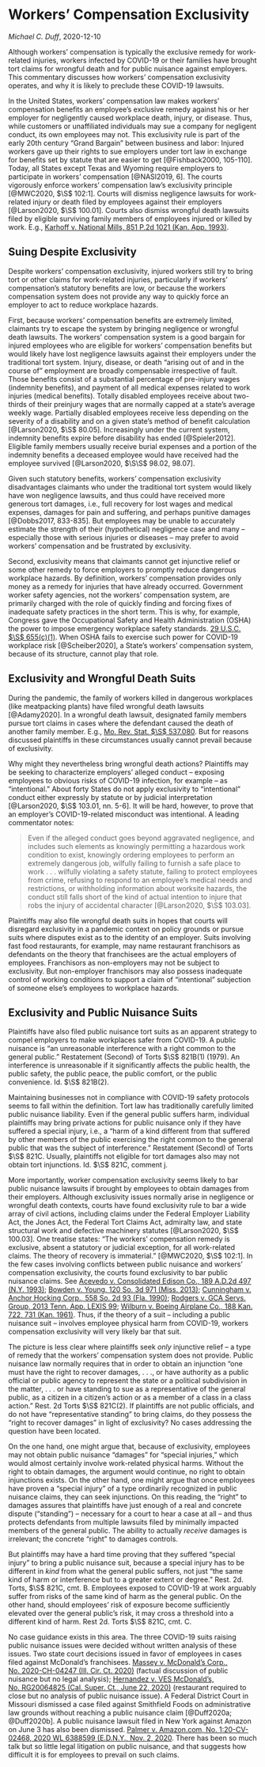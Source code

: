 # Workers' Compensation Exclusivity {#wc_exclusivity}

_Michael C. Duff_, 2020-12-10

Although workers' compensation is typically the exclusive remedy for work-related injuries, workers infected by COVID-19 or their families have brought tort claims for wrongful death and for public nuisance against employers. This commentary discusses how workers' compensation exclusivity operates, and why it is likely to preclude these COVID-19 lawsuits.

In the United States, workers' compensation law makes workers' compensation benefits an employee's exclusive remedy against his or her employer for negligently caused workplace death, injury, or disease. Thus, while customers or unaffiliated individuals may sue a company for negligent conduct, its own employees may not. This exclusivity rule is part of the early 20th century "Grand Bargain" between business and labor: Injured workers gave up their rights to sue employers under tort law in exchange for benefits set by statute that are easier to get [@Fishback2000, 105-110]. Today, all States except Texas and Wyoming require employers to participate in workers' compensation [@NASI2019, 6]. The courts vigorously enforce workers' compensation law's exclusivity principle [@MWC2020, $\S$ 102:1]. Courts will dismiss negligence lawsuits for work-related injury or death filed by employees against their employers [@Larson2020, $\S$ 100.01]. Courts also dismiss wrongful death lawsuits filed by eligible surviving family members of employees injured or killed by work. E.g., [Karhoff v. National Mills, 851 P.2d 1021 (Kan. App. 1993)](https://casetext.com/case/karhoff-v-national-mills-inc).

## Suing Despite Exclusivity

Despite workers' compensation exclusivity, injured workers still try to bring tort or other claims for work-related injuries, particularly if workers' compensation's statutory benefits are low, or because the workers compensation system does not provide any way to quickly force an employer to act to reduce workplace hazards.
	
First, because workers' compensation benefits are extremely limited, claimants try to escape the system by bringing negligence or wrongful death lawsuits. The workers' compensation system is a good bargain for injured employees who are eligible for workers' compensation benefits but would likely have lost negligence lawsuits against their employers under the traditional tort system. Injury, disease, or death "arising out of and in the course of" employment are broadly compensable irrespective of fault. Those benefits consist of a substantial percentage of pre-injury wages (indemnity benefits), and payment of all medical expenses related to work injuries (medical benefits). Totally disabled employees receive about two-thirds of their preinjury wages that are normally capped at a state's average weekly wage. Partially disabled employees receive less depending on the severity of a disability and on a given state's method of benefit calculation [@Larson2020, $\S$ 80.05]. Increasingly under the current system, indemnity benefits expire before disability has ended [@Spieler2012]. Eligible family members usually receive burial expenses and a portion of the indemnity benefits a deceased employee would have received had the employee survived [@Larson2020, $\S\S$ 98.02, 98.07]. 

Given such statutory benefits, workers' compensation exclusivity disadvantages claimants who under the traditional tort system would likely have won negligence lawsuits, and thus could have received more generous tort damages, i.e., full recovery for lost wages and medical expenses, damages for pain and suffering, and perhaps punitive damages [@Dobbs2017, 833-835]. But employees may be unable to accurately estimate the strength of their (hypothetical) negligence case and many -- especially those with serious injuries or diseases -- may prefer to avoid workers' compensation and be frustrated by exclusivity.

Second, exclusivity means that claimants cannot get injunctive relief or some other remedy to force employers to promptly reduce dangerous workplace hazards. By definition, workers' compensation provides only money as a remedy for injuries that have already occurred. Government worker safety agencies, not the workers' compensation system, are primarily charged with the role of quickly finding and forcing fixes of inadequate safety practices in the short term. This is why, for example, Congress gave the Occupational Safety and Health Administration (OSHA) the power to impose emergency workplace safety standards. [29 U.S.C. $\S$ 655(c)(1)](https://www.govinfo.gov/content/pkg/USCODE-2018-title29/html/USCODE-2018-title29-chap15-sec655.htm). When OSHA fails to exercise such power for COVID-19 workplace risk [@Scheiber2020], a State's workers' compensation system, because of its structure, cannot play that role.

## Exclusivity and Wrongful Death Suits

During the pandemic, the family of workers killed in dangerous workplaces (like meatpacking plants) have filed wrongful death lawsuits [@Adamy2020]. In a wrongful death lawsuit, designated family members pursue tort claims in cases where the defendant caused the death of another family member. E.g., [Mo. Rev. Stat. $\S$ 537.080]( https://revisor.mo.gov/main/OneSection.aspx?section=537.080). But for reasons discussed plaintiffs in these circumstances usually cannot prevail because of exclusivity. 

Why might they nevertheless bring wrongful death actions? Plaintiffs may be seeking to characterize employers' alleged conduct -- exposing employees to obvious risks of COVID-19 infection, for example -- as "intentional." About forty States do not apply exclusivity to "intentional" conduct either expressly by statute or by judicial interpretation [@Larson2020, $\S$ 103.01, nn. 5-6].  It will be hard, however, to prove that an employer's COVID-19-related misconduct was intentional. A leading commentator notes:

>Even if the alleged conduct goes beyond aggravated negligence, and includes such elements as knowingly permitting a hazardous work condition to exist, knowingly ordering employees to perform an extremely dangerous job, wilfully failing to furnish a safe place to work . . . wilfully violating a safety statute, failing to protect employees from crime, refusing to respond to an employee's medical needs and restrictions, or withholding information about worksite hazards, the conduct still falls short of the kind of actual intention to injure that robs the injury of accidental character [@Larson2020, $\S$ 103.03]. 

Plaintiffs may also file wrongful death suits in hopes that courts will disregard exclusivity in a pandemic context on policy grounds or pursue suits where disputes exist as to the identity of an employer. Suits involving fast food restaurants, for example, may name restaurant franchisors as defendants on the theory that franchisees are the actual employers of employees. Franchisors as non-employers may not be subject to exclusivity. But non-employer franchisors may also possess inadequate control of working conditions to support a claim of "intentional" subjection of someone else's employees to workplace hazards.  

## Exclusivity and Public Nuisance Suits

Plaintiffs have also filed public nuisance tort suits as an apparent strategy to compel employers to make workplaces safer from COVID-19. A public nuisance is "an unreasonable interference with a right common to the general public." Restatement (Second) of Torts $\S$ 821B(1) (1979). An interference is unreasonable if it significantly affects the public health, the public safety, the public peace, the public comfort, or the public convenience. Id. $\S$ 821B(2).

Maintaining businesses not in compliance with COVID-19 safety protocols seems to fall within the definition. Tort law has traditionally carefully limited public nuisance liability. Even if the general public suffers harm, individual plaintiffs may bring private actions for public nuisance only if they have suffered a special injury, i.e., a "harm of a kind different from that suffered by other members of the public exercising the right common to the general public that was the subject of interference." Restatement (Second) of Torts $\S$ 821C. Usually, plaintiffs not eligible for tort damages also may not obtain tort injunctions. Id. $\S$ 821C, comment j.

More importantly, worker compensation exclusivity seems likely to bar public nuisance lawsuits if brought by employees to obtain damages from their employers. Although exclusivity issues normally arise in negligence or wrongful death contexts, courts have found exclusivity rule to bar a wide array of civil actions, including claims under the Federal Employer Liability Act, the Jones Act, the Federal Tort Claims Act, admiralty law, and state structural work and defective machinery statutes [@Larson2020, $\S$ 100.03]. One treatise states: "The workers' compensation remedy is exclusive, absent a statutory or judicial exception, for all work-related claims. The theory of recovery is immaterial." [@MWC2020, $\S$ 102:1]. In the few cases involving conflicts between public nuisance and workers' compensation exclusivity, the courts found exclusivity to bar public nuisance claims. See [Acevedo v. Consolidated Edison Co., 189 A.D.2d 497 (N.Y. 1993)](https://casetext.com/case/acevedo-v-con-ed); [Bowden v. Young, 120 So. 3d 971 (Miss. 2013)](https://casetext.com/case/in-re-bowden-6); [Cunningham v. Anchor Hocking Corp., 558 So. 2d 93 (Fla. 1990)](https://casetext.com/case/cunningham-v-anchor-hocking-corp); [Rodgers v. GCA Servs. Group, 2013 Tenn. App. LEXIS 99](https://casetext.com/case/rodgers-v-gca-serv-grp); [Wilburn v. Boeing Airplane Co., 188 Kan. 722, 731 (Kan. 1961)](https://law.justia.com/cases/kansas/supreme-court/1961/42-298-0.html). Thus, if the theory of a suit -- including a public nuisance suit -- involves employee physical harm from COVID-19, workers compensation exclusivity will very likely bar that suit.

The picture is less clear where plaintiffs seek _only_ injunctive relief -- a type of remedy that  the workers' compensation system does not provide. Public nuisance law normally requires that in order to obtain an injunction "one must have the right to recover damages, . . ., or have authority as a public official or public agency to represent the state or a political subdivision in the matter, . . . or have standing to sue as a representative of the general public, as a citizen in a citizen's action or as a member of a class in a class action." Rest. 2d Torts $\S$ 821C(2). If plaintiffs are not public officials, and do not have "representative standing" to bring claims, do they possess the "right to recover damages" in light of exclusivity? No cases addressing the question have been located.

On the one hand, one might argue that, because of exclusivity, employees may not obtain public nuisance "damages" for "special injuries," which would almost certainly involve work-related physical harms. Without the right to obtain damages, the argument would continue, no right to obtain injunctions exists. On the other hand, one might argue that once employees have proven a "special injury" of a type ordinarily recognized in public nuisance claims, they can seek injunctions. On this reading, the "right" to damages assures that plaintiffs have just enough of a real and concrete dispute ("standing") -- necessary for a court to hear a case at all -- and thus protects defendants from multiple lawsuits filed by minimally impacted members of the general public. The ability to actually _receive_ damages is irrelevant; the concrete "right" to damages controls.

But plaintiffs may have a hard time proving that they suffered "special injury" to bring a public nuisance suit, because a special injury has to be different in _kind_ from what the general public suffers, not just "the same kind of harm or interference but to a greater extent or degree." Rest. 2d. Torts, $\S$ 821C, cmt. B. Employees exposed to COVID-19 at work arguably suffer from risks of the same kind of harm as the general public. On the other hand, should employees' risk of exposure become sufficiently elevated over the general public's risk, it may cross a threshold into a different kind of harm. Rest 2d. Torts $\S$ 821C, cmt. C. 

No case guidance exists in this area. The three COVID-19 suits raising public nuisance issues were decided without written analysis of these issues. Two state court decisions issued in favor of employees in cases filed against McDonald's franchisees. [Massey v. McDonald's Corp., No. 2020-CH-04247 (Ill. Cir. Ct. 2020)](https://images.law.com/contrib/content/uploads/documents/292/69750/McDonalds-ruling-6.24.20.pdf) (factual discussion of public nuisance but no legal analysis); [Hernandez v. VES McDonald's, No. RG20064825 (Cal. Super. Ct., June 22, 2020)](https://aboutblaw.com/RBu) (restaurant required to close but no analysis of public nuisance issue). A Federal District Court in Missouri dismissed a case filed against Smithfield Foods on administrative law grounds without reaching a public nuisance claim [@Duff2020a; @Duff2020b]. A public nuisance lawsuit filed in New York against Amazon on June 3 has also been dismissed. [Palmer v. Amazon.com, No. 1:20-CV-02468, 2020 WL 6388599 (E.D.N.Y., Nov. 2, 2020](https://cases.justia.com/federal/district-courts/new-york/nyedce/1:2020cv02468/448693/73/0.pdf?ts=1604410789). There has been so much talk but so little legal litigation on public nuisance, and that suggests how difficult it is for employees to prevail on such claims.        

